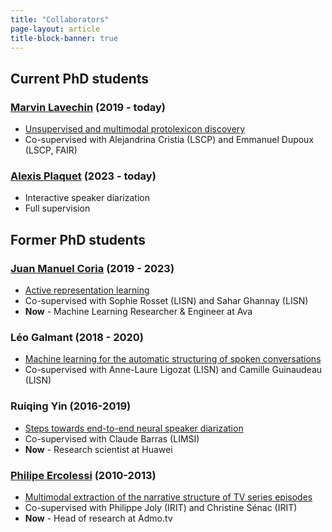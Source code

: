 ```yaml
---
title: "Collaborators"
page-layout: article
title-block-banner: true
---
```


## Current PhD students

### [Marvin Lavechin](https://marvinlvn.github.io/) (2019 - today)

* [Unsupervised and multimodal protolexicon discovery](http://www.theses.fr/s257634)
* Co-supervised with Alejandrina Cristia (LSCP) and Emmanuel Dupoux (LSCP, FAIR)

### [Alexis Plaquet](https://frenchkrab.github.io/) (2023 - today)

* Interactive speaker diarization
* Full supervision
 
## Former PhD students

### [Juan Manuel Coria](https://juanmc2005.github.io/) (2019 - 2023)

* [Active representation learning](http://www.theses.fr/s225375)
* Co-supervised with Sophie Rosset (LISN) and Sahar Ghannay (LISN)
* **Now** - Machine Learning Researcher & Engineer at Ava

### Léo Galmant (2018 - 2020)

* [Machine learning for the automatic structuring of spoken conversations](http://www.theses.fr/s217292)
* Co-supervised with Anne-Laure Ligozat (LISN) and Camille Guinaudeau (LISN)

### Ruiqing Yin (2016-2019)

* [Steps towards end-to-end neural speaker diarization](http://www.theses.fr/2019SACLS261)
* Co-supervised with Claude Barras (LIMSI)
* **Now** - Research scientist at Huawei

### [Philipe Ercolessi](https://fr.linkedin.com/in/philippe-ercolessi-a6764b87) (2010-2013)

* [Multimodal extraction of the narrative structure of TV series episodes](http://www.theses.fr/2013TOU30131) 
* Co-supervised with Philippe Joly (IRIT) and Christine Sénac (IRIT)
* **Now** - Head of research at Admo.tv
